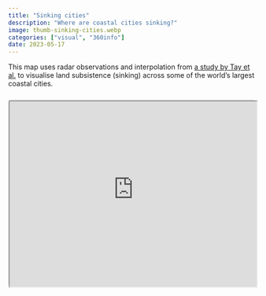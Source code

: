 ```yaml
---
title: "Sinking cities"
description: "Where are coastal cities sinking?"
image: thumb-sinking-cities.webp
categories: ["visual", "360info"]
date: 2023-05-17
---
```


This map uses radar observations and interpolation from [a study by Tay et al.](https://doi.org/10.1038/s41893-022-00947-z) to visualise land subsistence (sinking) across some of the world's largest coastal cities.

```{=html}
<div style="text-align:center; position: relative; height: 0; padding-bottom: 75%; margin-top: 25px; margin-bottom: 25px; border: 1px solid #cccccc; border-radius: 5px;">
	<iframe style="position: absolute; top: 0; left: 0; width: 100%; height: 100%; background-color: white" src="https://may2023.360info-sinking-cities.pages.dev/map/?edshare" allowfullscreen></iframe>
</div>
```
